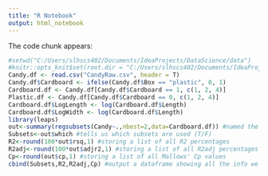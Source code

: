 ```yaml
---
title: "R Notebook"
output: html_notebook
---
```



The code chunk appears:
```r
#setwd("C:/Users/slhscs402/Documents/IdeaProjects/DataScience/data")
#knitr::opts_knit$set(root.dir = "C:/Users/slhscs402/Documents/IdeaProjects/DataScience/data")
Candy.df <- read.csv("CandyRaw.csv", header = T)
Candy.df$Cardboard <- ifelse(Candy.df$Box == "plastic", 0, 1)
Cardboard.df <- Candy.df[Candy.df$Cardboard == 1, c(1, 2, 4)]
Plastic.df <- Candy.df[Candy.df$Cardboard == 0, c(1, 2, 4)]
Cardboard.df$LogLength <- log(Cardboard.df$Length)
Cardboard.df$LogWidth <- log(Cardboard.df$Length)
library(leaps)
out<-summary(regsubsets(Candy~.,nbest=2,data=Cardboard.df)) #named the summary so that we can call parts of it easily
Subsets<-out$which #tells us which subsets are used (T/F)
R2<-round(100*out$rsq,1) #storing a list of all R2 percentages
R2adj<-round(100*out$adjr2,1) #storing a list of all R2adj percentages
Cp<-round(out$cp,1) #storing a list of all Mallows' Cp values
cbind(Subsets,R2,R2adj,Cp) #output a dataframe showing all the info we just collected
```

